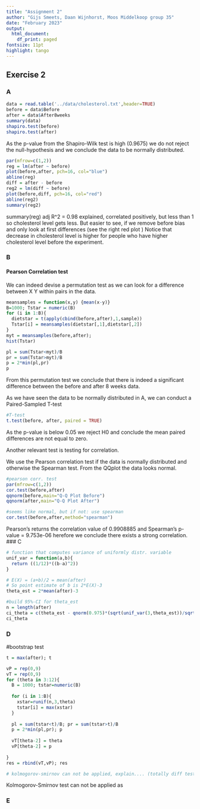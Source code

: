 ```yaml
---
title: "Assignment 2"
author: "Gijs Smeets, Daan Wijnhorst, Moos Middelkoop group 35"
date: "February 2023"
output:
  html_document:
    df_print: paged
fontsize: 11pt
highlight: tango
---
```


## Exercise 2

### A
```r
data = read.table('../data/cholesterol.txt',header=TRUE)
before = data$Before
after = data$After8weeks
summary(data)
shapiro.test(before)
shapiro.test(after)
```
As the p-value from the Shapiro-Wilk test is high (0.9675) we do not reject the null-hypothesis and we conclude the data to be normally distributed.

```r
par(mfrow=c(1,2))
reg = lm(after ~ before)
plot(before,after, pch=16, col="blue")
abline(reg)
diff = after - before
reg2 = lm(diff ~ before)
plot(before,diff, pch=16, col="red")
abline(reg2)
summary(reg2)
```
summary(reg) adj R^2 = 0.98 explained, correlated positively, but less than 1 so cholesterol level gets less. 
But easier to see, if we remove before bias and only look at first differences (see the right red plot )
Notice that decrease in cholesterol level is higher for people who have higher cholesterol level before the experiment.

### B
#### Pearson Correlation test

We can indeed devise a permutation test as we can look for a difference between X Y within pairs in the data.
```r
meansamples = function(x,y) {mean(x-y)}
B=1000; Tstar = numeric(B)
for (i in 1:B){
  dietstar = t(apply(cbind(before,after),1,sample))
  Tstar[i] = meansamples(dietstar[,1],dietstar[,2])
}
myt = meansamples(before,after);
hist(Tstar)
```
```r
pl = sum(Tstar<myt)/B
pr = sum(Tstar>myt)/B
p = 2*min(pl,pr)
p
```
From this permutation test we conclude that there is indeed a significant difference between the before and after 8 weeks data.

As we have seen the data to be normally distributed in A, we can conduct a Paired-Sampled T-test

```r
#T-test
t.test(before, after, paired = TRUE)
```
As the p-value is below 0.05 we reject H0 and conclude the mean paired differences are not equal to zero.

Another relevant test is testing for correlation.

We use the Pearson correlation test if the data is normally distributed and otherwise the Spearman test. From the QQplot the data looks normal.

```r
#pearson corr. test
par(mfrow=c(1,2))
cor.test(before,after)
qqnorm(before,main="Q-Q Plot Before")
qqnorm(after,main="Q-Q Plot After")

#seems like normal, but if not: use spearman
cor.test(before,after,method="spearman")
```
Pearson's returns the correlation value of 0.9908885 and Spearman's  p-value = 9.753e-06 herefore we conclude there exists a strong correlation.
### C
```r
# function that computes variance of uniformly distr. variable
unif_var = function(a,b){
  return ((1/12)*((b-a)^2))
}

# E(X) = (a+b)/2 = mean(after)
# So point estimate of b is 2*E(X)-3
theta_est = 2*mean(after)-3

#build 95%-CI for theta_est
n = length(after)
ci_theta = c(theta_est - qnorm(0.975)*(sqrt(unif_var(3,theta_est))/sqrt(n)), theta_est + qnorm(0.975)*(sqrt(unif_var(3,theta_est))/sqrt(n)))
ci_theta


```
### D

#bootstrap test
```r
t = max(after); t

vP = rep(0,9)
vT = rep(0,9)
for (theta in 3:12){
  B = 1000; tstar=numeric(B)
  
  for (i in 1:B){
    xstar=runif(n,3,theta)
    tstar[i] = max(xstar)
  }
  
  pl = sum(tstar<t)/B; pr = sum(tstar>t)/B
  p = 2*min(pl,pr); p
  
  vT[theta-2] = theta
  vP[theta-2] = p
  
}
res = rbind(vT,vP); res

# kolmogorov-smirnov can not be applied, explain.... (totally diff test)

```
Kolmogorov-Smirnov test can not be applied as 

### E